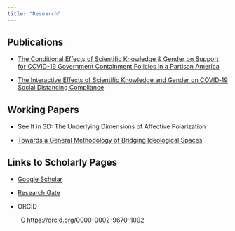 ```yaml
---
title: "Research"
---
```




## Publications

- [The Conditional Effects of Scientific Knowledge & Gender on Support for COVID-19 Government Containment Policies in a Partisan America](https://www.cambridge.org/core/journals/politics-and-gender/article/conditional-effect-of-scientific-knowledge-and-gender-on-support-for-covid19-government-containment-policies-in-a-partisan-america/C4AEB27D4046433749A883941AC74809)

- [The Interactive Effects of Scientific Knowledge and Gender on COVID‐19 Social Distancing Compliance](https://onlinelibrary.wiley.com/doi/full/10.1111/ssqu.12894?casa_token=6e7Z-ZCUfysAAAAA%3A7yZfCaBB6TX6sbWXZlMGrZmmcDZlneO3w7sWqCka2PjzZCXBlOI7ghtgfxdz9DOPDZVwhv7wRajHJfi4)

## Working Papers

- See It in 3D: The Underlying Dimensions of Affective Polarization

- [Towards a General Methodology of Bridging Ideological Spaces](https://www.researchgate.net/publication/343736604_Towards_a_General_Methodology_of_Bridging_Ideological_Spaces)



## Links to Scholarly Pages

- [Google Scholar](https://scholar.google.com/citations?user=EAwVTAYAAAAJ&hl=en&oi=ao)

- [Research Gate](https://www.researchgate.net/profile/Sam_Fuller7)

- ORCID
<div itemscope itemtype="https://schema.org/Person"><a itemprop="sameAs" content="https://orcid.org/0000-0002-9670-1092" href="https://orcid.org/0000-0002-9670-1092" target="orcid.widget" rel="me noopener noreferrer" style="vertical-align:top;"><img src="https://orcid.org/sites/default/files/images/orcid_16x16.png" style="width:1em;margin-left:.5em;" alt="ORCID iD icon">https://orcid.org/0000-0002-9670-1092</a></div>
